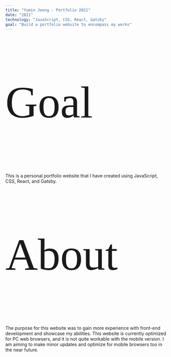 ```yaml
---
title: "Yumin Jeong - Portfolio 2021"
date: "2021"
technology: "JavaScript, CSS, React, Gatsby"
goal: "Build a portfolio website to encompass my works"
---
```

<p style="font-family:Yeseva One, cursive; font-size:3.5vh">Goal</p>
This is a personal portfolio website that I have created using JavaScript, CSS, React, and Gatsby.

<p style="font-family:Yeseva One, cursive; font-size:3.5vh">About</p>
The purpose for this website was to gain more experience with front-end development and showcase my abilities. This website is currently optimized for PC web browsers, and it is not quite workable with the mobile version. I am aiming to make minor updates and optimize for mobile browsers too in the near future.
